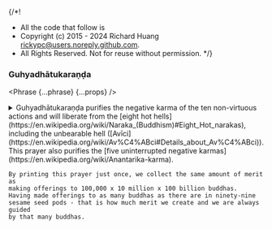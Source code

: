 {/*!
 * All the code that follow is
 * Copyright (c) 2015 - 2024 Richard Huang <rickypc@users.noreply.github.com>.
 * All Rights Reserved. Not for reuse without permission.
 */}


### Guhyadhātukaraṇḍa

<Phrase {...phrase} {...props} />

<details>
  <summary>
    Guhyadhātukaraṇḍa purifies the negative karma of the ten non-virtuous actions
    and will liberate from the [eight hot hells](https://en.wikipedia.org/wiki/Naraka_(Buddhism)#Eight_Hot_narakas),
    including the unbearable hell ([Avīci](https://en.wikipedia.org/wiki/Av%C4%ABci#Details_about_Av%C4%ABci)).
    This prayer also purifies the [five uninterrupted negative karmas](https://en.wikipedia.org/wiki/Anantarika-karma).

    By printing this prayer just once, we collect the same amount of merit as
    making offerings to 100,000 x 10 million x 100 billion buddhas.
    Having made offerings to as many buddhas as there are in ninety-nine
    sesame seed pods - that is how much merit we create and we are always guided
    by that many buddhas.
  </summary>
  <div>
    <MultiLingual {...phrase} />
  </div>
</details>
